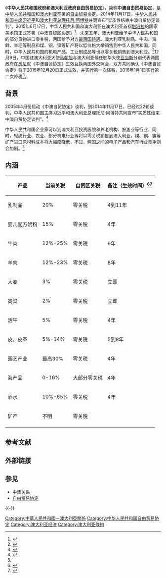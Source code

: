 {{legal}}
{{Distinguish|CEPA}}
《'''中华人民共和国政府和澳大利亚政府自由贸易协定'''》，简称'''中澳自由贸易协定'''，是[[中华人民共和国|中华人民共和国]]和[[澳大利亚|澳大利亚]]签署的[[自由贸易协定|自由贸易协定]]。2014年11月17日，[[中华人民共和国主席|中华人民共和国主席]][[习近平|习近平]]和[[澳大利亚总理|澳大利亚总理]][[托尼·阿博特|托尼·阿博特]]共同宣布“实质性结束中澳自贸协定谈判”。2015年6月17日，中华人民共和国和澳大利亚在澳大利亚首都[[堪培拉|堪培拉]]的国家美术馆正式签署《中澳自贸区协定》<ref >{{cite web |url=http://politics.people.com.cn/n/2015/0618/c70731-27172550.html |language= |title=中澳签署自由贸易协定 |publisher=经济参考报 |date=2015年6月18日 |accessdate= |archive-date=2015年6月18日 |archive-url=https://web.archive.org/web/20150618125747/http://politics.people.com.cn/n/2015/0618/c70731-27172550.html |dead-url=no }}</ref>，未来五年，澳大利亚给予中华人民共和国的部分货物进口零关税，两国给予对方[[最惠国待遇|最惠国待遇]]。澳大利亚乳制品、牛肉、海鲜、羊毛等制品和煤、铜、镍等矿产将以低价格大举销售到中华人民共和国，同时，中华人民共和国的机电产品、工业制成品等也以零关税销售到澳大利亚。<ref>{{cite web |url=http://news.qq.com/a/20141118/026403.htm |title=中澳中韩自贸区结束实质性谈判 迎来突破时刻 |accessdate=2014 |publisher=腾讯网 |work= |language=zh-hans |archive-date=2014-11-29 |archive-url=https://web.archive.org/web/20141129155329/http://news.qq.com/a/20141118/026403.htm |dead-url=no }}</ref>12月9日，中国驻澳大利亚大使[[马朝旭|马朝旭]]与澳大利亚候任驻华大使[[亚当斯|亚当斯]]分别代表两国政府在[[悉尼|悉尼]]就《中澳自贸协定》生效互换两国外交照会，双方共同确认《中澳自贸协定》将于2015年12月20日正式生效，并实行第一次降税，2016年1月1日实行第二次降税<ref>{{cite web|url=http://news.youth.cn/gj/201512/t20151209_7399753.htm|title=中韩自贸协定20日将正式生效|date=2015年12月9日|publisher=中国青年网|work=|language=zh-hans|accessdate=2015年12月9日|archive-date=2019年8月13日|archive-url=https://web.archive.org/web/20190813020300/http://news.youth.cn/gj/201512/t20151209_7399753.htm|dead-url=no}}</ref>。

==背景==
2005年4月份启动《中澳自贸协定》谈判，到2014年11月17日，已经过22轮谈判，中华人民共和国主席习近平和澳大利亚总理托尼·阿博特共同宣布“实质性结束中澳自贸协定谈判”。<ref name="fish" >{{cite web|url= http://money.163.com/14/1119/02/ABCN2BCN00253B0H.html|title= 中澳自贸协定望签署 中国进口原材料成本将大降|accessdate= 2014|publisher= 网易|work= |language= zh|archive-url= https://web.archive.org/web/20141129100124/http://money.163.com/14/1119/02/ABCN2BCN00253B0H.html|archive-date= 2014-11-29|dead-url= yes}}</ref>

中华人民共和国企业家可以到澳大利亚投资医院和养老机构、旅游业等行业，同时，轻纺行业、农业、部分机电行业等将以零关税销售到澳大利亚，煤、铜、镍等矿产进口原材料成本将大幅度降低，不过，两国之间的电子产品和汽车行业竞争则会加剧。<ref name="fish" />

==内涵==
{| class="wikitable"
|-
! 产品 !! 当前关税 !! 自贸区关税 !! 备注（生效时间）<ref>{{cite web|url=http://stock.sohu.com/20141118/n406124323.shtml|title=附表 谁将受益于中澳自贸区？|accessdate=2014|publisher=搜狐网|work=|language=zh-hans|deadurl=yes|archiveurl=https://web.archive.org/web/20141129040142/http://stock.sohu.com/20141118/n406124323.shtml|archivedate=2014年11月29日|df=}}</ref><ref>{{cite web |url=http://money.163.com/14/1118/01/ABA1L73G00253B0H.html |title=附表 谁将受益于中澳自贸区？ |accessdate=2014 |publisher=网易 |work= |language=zh-hans |archive-url=https://web.archive.org/web/20141129100120/http://money.163.com/14/1118/01/ABA1L73G00253B0H.html |archive-date=2014-11-29 |dead-url=yes }}</ref>
|-
|   乳制品   ||   20%   ||   零关税  ||     4到11年
|-
|   婴儿配方奶粉   ||   15%  ||   零关税  ||     4年
|-
|   牛肉   || 12%-25%    ||    零关税 ||     9年
|-
|   羊肉   ||   12%-23%   || 零关税    ||  8年   
|-
|   大麦   ||   3%   ||  零关税   ||     立即
|-
|   高粱   ||  2%    ||   零关税  ||   立即  
|-
|    活牛  ||  5%    ||   零关税  ||   4年  
|-
|    皮、皮革  ||   5%-14%   ||   零关税  ||   5到8年  
|-
|  园艺产业    ||  最高30%    ||   零关税  ||     4年 
|-
|    海产品  ||0-16%||   大部分零关税  ||       4年
|-
|  酒水    ||   10%-65%   ||   零关税  ||       4年
|-
|   矿产   ||   不明   ||  零关税 ||     
|- 
|}

==参考文献==
{{reflist}}

== 外部链接 ==

== 参见 ==
* [[中澳关系|中澳关系]]
* [[自由贸易协定|自由贸易协定]]

{{-}}
{{中华人民共和国参与的自由贸易协定}}

{{DEFAULTSORT:Z}}
[[Category:中華人民共和國－澳大利亞關係|Category:中華人民共和國－澳大利亞關係]]
[[Category:中华人民共和国自由贸易协定|Category:中华人民共和国自由贸易协定]]
[[Category:澳大利亚经济|Category:澳大利亚经济]]
[[Category:澳大利亚條約|Category:澳大利亚條約]]